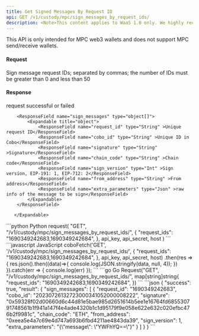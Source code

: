 ```yaml
---
title: Get Signed Messages By Request ID
api: GET /v1/custody/mpc/sign_messages_by_request_ids/
description: <Note>This content applies to WaaS 1.0 only. We highly recommend that you upgrade to [WaaS 2.0](https://www.cobo.com/developers/v2/guides/overview/introduction).</Note> This endpoint returns a JSON response containing signed messages information for a list of request IDs. The response includes the request ID, Cobo ID, signature and other relevant information.
---
```


<Note>This API is only intended for MPC web3 wallets and does not support MPC send/receive wallets.</Note>

#### Request
<ParamField query="request_ids" type="String" required>Sign message request IDs; separated by commas; the number of IDs must be greater than 0 and less than 50</ParamField>

#### Response
<ResponseField name="success" type="bool">request successful or failed</ResponseField>
   <ResponseField name="result" type="object">
      <Expandable title="object">

        <ResponseField name="sign_messages" type="object[]">
            <Expandable title="object">
                <ResponseField name="request_id" type="String" >Unique request ID</ResponseField>
                <ResponseField name="cobo_id" type="String" >Unique ID in Cobo</ResponseField>
                <ResponseField name="signature" type="String" >Signature</ResponseField>
                <ResponseField name="chain_code" type="String" >Chain code</ResponseField>
                <ResponseField name="sign_version" type="Int" >Sign version, EIP-191: 1, EIP-712: 2</ResponseField>
                <ResponseField name="from_address" type="String" >From address</ResponseField>
                <ResponseField name="extra_parameters" type="Json" >raw info of the message to be sign</ResponseField>
            </Expandable>
        </ResponseField>

       </Expandable>
</ResponseField>

<RequestExample>
```python Python
request(
    "GET",
    "/v1/custody/mpc/sign_messages_by_request_ids/",
    {
        "request_ids": "1690349242683,1690349242684",
    },
    api_key, api_secret, host
)
```
```javascript JavaScript
coboFetch('GET', '/v1/custody/mpc/sign_messages_by_request_ids/', {
    "request_ids": "1690349242683,1690349242684",
}, api_key, api_secret, host)
    .then(res => {
        res.json().then((data)=>{
            console.log(JSON.stringify(data, null, 4));
        })
    }).catch(err => {
        console.log(err)
    });
```
```go Go
Request("GET", "/v1/custody/mpc/sign_messages_by_request_ids/", map[string]string{
    "request_ids": "1690349242683,1690349242684",
})
```
</RequestExample>

<ResponseExample>
```json
{
  "success": true,
  "result": {
    "sign_messages": [
      {
        "request_id": "1690349242683",
        "cobo_id": "20230726132723000341052000008222",
        "signature": "0x59328f02d00660d6c44d81e5bae985d2651614b5ee1e16764fd685530791748561b1f941a147f4e4ade4320b1c1d95179f9e058e622e632c020efbc476b2f9981c",
        "chain_code": "ETH",
        "from_address": "0xeea5e4a7c69e4d747a693b6fbd4211ae4843da39",
        "sign_version": 1,
        "extra_parameters": "{\"message\": \"YWFhYQ==\"}"
      }
    ]
  }
}
```
</ResponseExample>
